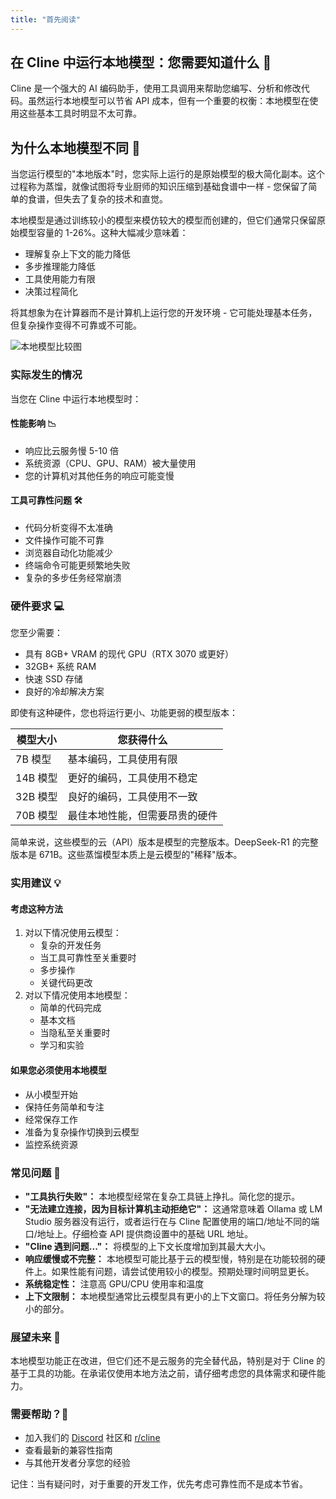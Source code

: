 ```yaml
---
title: "首先阅读"
---
```


## 在 Cline 中运行本地模型：您需要知道什么 🤖

Cline 是一个强大的 AI 编码助手，使用工具调用来帮助您编写、分析和修改代码。虽然运行本地模型可以节省 API 成本，但有一个重要的权衡：本地模型在使用这些基本工具时明显不太可靠。

## 为什么本地模型不同 🔬

当您运行模型的"本地版本"时，您实际上运行的是原始模型的极大简化副本。这个过程称为蒸馏，就像试图将专业厨师的知识压缩到基础食谱中一样 - 您保留了简单的食谱，但失去了复杂的技术和直觉。

本地模型是通过训练较小的模型来模仿较大的模型而创建的，但它们通常只保留原始模型容量的 1-26%。这种大幅减少意味着：

-   理解复杂上下文的能力降低
-   多步推理能力降低
-   工具使用能力有限
-   决策过程简化

将其想象为在计算器而不是计算机上运行您的开发环境 - 它可能处理基本任务，但复杂操作变得不可靠或不可能。

<Frame>
	<img
		src="https://storage.googleapis.com/cline_public_images/docs/assets/image%20(4).png"
		alt="本地模型比较图"
	/>
</Frame>

### 实际发生的情况

当您在 Cline 中运行本地模型时：

#### 性能影响 📉

-   响应比云服务慢 5-10 倍
-   系统资源（CPU、GPU、RAM）被大量使用
-   您的计算机对其他任务的响应可能变慢

#### 工具可靠性问题 🛠️

-   代码分析变得不太准确
-   文件操作可能不可靠
-   浏览器自动化功能减少
-   终端命令可能更频繁地失败
-   复杂的多步任务经常崩溃

### 硬件要求 💻

您至少需要：

-   具有 8GB+ VRAM 的现代 GPU（RTX 3070 或更好）
-   32GB+ 系统 RAM
-   快速 SSD 存储
-   良好的冷却解决方案

即使有这种硬件，您也将运行更小、功能更弱的模型版本：

| 模型大小 | 您获得什么                                                |
| -------- | --------------------------------------------------------- |
| 7B 模型  | 基本编码，工具使用有限                                    |
| 14B 模型 | 更好的编码，工具使用不稳定                                |
| 32B 模型 | 良好的编码，工具使用不一致                                |
| 70B 模型 | 最佳本地性能，但需要昂贵的硬件                            |

简单来说，这些模型的云（API）版本是模型的完整版本。DeepSeek-R1 的完整版本是 671B。这些蒸馏模型本质上是云模型的"稀释"版本。

### 实用建议 💡

#### 考虑这种方法

1. 对以下情况使用云模型：
    - 复杂的开发任务
    - 当工具可靠性至关重要时
    - 多步操作
    - 关键代码更改
2. 对以下情况使用本地模型：
    - 简单的代码完成
    - 基本文档
    - 当隐私至关重要时
    - 学习和实验

#### 如果您必须使用本地模型

-   从小模型开始
-   保持任务简单和专注
-   经常保存工作
-   准备为复杂操作切换到云模型
-   监控系统资源

### 常见问题 🚨

-   **"工具执行失败"：** 本地模型经常在复杂工具链上挣扎。简化您的提示。
-   **"无法建立连接，因为目标计算机主动拒绝它"：** 这通常意味着 Ollama 或 LM Studio 服务器没有运行，或者运行在与 Cline 配置使用的端口/地址不同的端口/地址上。仔细检查 API 提供商设置中的基础 URL 地址。
-   **"Cline 遇到问题..."：** 将模型的上下文长度增加到其最大大小。
-   **响应缓慢或不完整：** 本地模型可能比基于云的模型慢，特别是在功能较弱的硬件上。如果性能有问题，请尝试使用较小的模型。预期处理时间明显更长。
-   **系统稳定性：** 注意高 GPU/CPU 使用率和温度
-   **上下文限制：** 本地模型通常比云模型具有更小的上下文窗口。将任务分解为较小的部分。

### 展望未来 🔮

本地模型功能正在改进，但它们还不是云服务的完全替代品，特别是对于 Cline 的基于工具的功能。在承诺仅使用本地方法之前，请仔细考虑您的具体需求和硬件能力。

### 需要帮助？🤝

-   加入我们的 [Discord](https://discord.gg/cline) 社区和 [r/cline](https://www.reddit.com/r/CLine/)
-   查看最新的兼容性指南
-   与其他开发者分享您的经验

记住：当有疑问时，对于重要的开发工作，优先考虑可靠性而不是成本节省。
